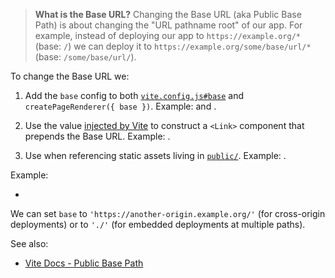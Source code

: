 
> **What is the Base URL?** Changing the Base URL (aka Public Base Path) is about changing the "URL pathname root" of our app.
> For example, instead of deploying our app to `https://example.org/*` (base: `/`) we can deploy it to `https://example.org/some/base/url/*` (base: `/some/base/url/`).

To change the Base URL we:

1. Add the `base` config to both [`vite.config.js#base`](https://vitejs.dev/config/#base) and `createPageRenderer({ base })`. Example: <RepoLink path='/examples/base-url/vite.config.js' /> and <RepoLink path='/examples/base-url/server/server.js' />.

2. Use the <ImportMeta prop='env.BASE_URL' /> value [injected by Vite](https://vitejs.dev/guide/build.html#public-base-path) to construct a `<Link>` component that prepends the Base URL. Example: <RepoLink path='/examples/base-url/components/Link.jsx' />.

3. Use <ImportMeta prop='env.BASE_URL' /> when referencing static assets living in [`public/`](/static-directory#public). Example: <RepoLink path='/examples/base-url/renderer/_default.page.server.jsx' />.

Example:
 - <RepoLink path='/examples/base-url/' />

We can set `base` to `'https://another-origin.example.org/'` (for cross-origin deployments) or to `'./'` (for embedded deployments at multiple paths).

See also:
 - [Vite Docs - Public Base Path](https://vitejs.dev/guide/build.html#public-base-path)
